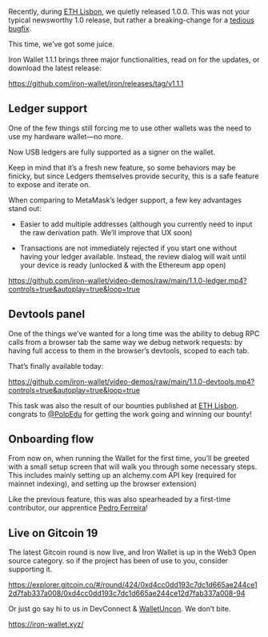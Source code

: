 Recently, during [ETH Lisbon](https://ethlisbon.org/), we quietly released 1.0.0. This was not your typical newsworthy 1.0 release, but rather a breaking-change for a [tedious bugfix](https://github.com/iron-wallet/iron/pull/482).

This time, we’ve got some juice.

Iron Wallet 1.1.1 brings three major functionalities, read on for the updates, or download the latest release:

<https://github.com/iron-wallet/iron/releases/tag/v1.1.1>

## Ledger support

One of the few things still forcing me to use other wallets was the need to use my hardware wallet—no more.

Now USB ledgers are fully supported as a signer on the wallet.

Keep in mind that it’s a fresh new feature, so some behaviors may be finicky, but since Ledgers themselves provide security, this is a safe feature to expose and iterate on.

When comparing to MetaMask’s ledger support, a few key advantages stand out:

* Easier to add multiple addresses (although you currently need to input the raw derivation path. We’ll improve that UX soon)

* Transactions are not immediately rejected if you start one without having your ledger available. Instead, the review dialog will wait until your device is ready (unlocked & with the Ethereum app open)

<https://github.com/iron-wallet/video-demos/raw/main/1.1.0-ledger.mp4?controls=true&autoplay=true&loop=true>

## Devtools panel

One of the things we’ve wanted for a long time was the ability to debug RPC calls from a browser tab the same way we debug network requests: by having full access to them in the browser’s devtools, scoped to each tab.

That’s finally available today:

<https://github.com/iron-wallet/video-demos/raw/main/1.1.0-devtools.mp4?controls=true&autoplay=true&loop=true>

This task was also the result of our bounties published at [ETH Lisbon](https://ethlisbon.org/). congrats to [@PolpEdu](https://github.com/PolpEdu) for getting the work going and winning our bounty!

## Onboarding flow

From now on, when running the Wallet for the first time, you’ll be greeted with a small setup screen that will walk you through some necessary steps. This includes mainly setting up an alchemy.com API key (required for mainnet indexing), and setting up the browser extension)

Like the previous feature, this was also spearheaded by a first-time contributor, our apprentice [Pedro Ferreira](https://github.com/pferreira101)!

## Live on Gitcoin 19

The latest Gitcoin round is now live, and Iron Wallet is up in the Web3 Open source category. so if the project has been of use to you, consider supporting it.

<https://explorer.gitcoin.co/#/round/424/0xd4cc0dd193c7dc1d665ae244ce12d7fab337a008/0xd4cc0dd193c7dc1d665ae244ce12d7fab337a008-94>

Or just go say hi to us in DevConnect & [WalletUncon](https://twitter.com/walletuncon). We don’t bite.

<https://iron-wallet.xyz/>

